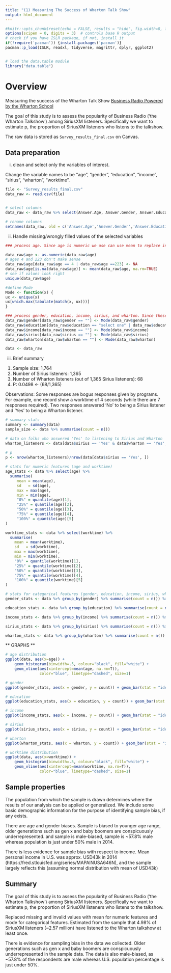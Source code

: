 ---
title: "(1) Measuring The Success of Wharton Talk Show" 
output: html_document
---


```{r setup, include=FALSE}
#knitr::opts_chunk$reset(echo = FALSE, results = "hide", fig.width=8, fig.height=4)
options(scipen = 0, digits = 3)  # controls base R output
# check if you have ISLR package, if not, install it
if(!require('pacman')) {install.packages('pacman')}
pacman::p_load(ISLR, readxl, tidyverse, magrittr, dplyr, ggplot2)


# load the data.table module 
library("data.table") 
```


\pagebreak

# Overview

Measuring the success of the Wharton Talk Show [Business Radio Powered by the Wharton School](https://businessradio.wharton.upenn.edu/)  

The goal of this study is to assess the popularity of Business Radio ('the Wharton Talkshow') among SiriusXM listeners. Specifically we want to estimate p, the proportion of SiriusXM listeners who listens to the talkshow.

The raw data is stored as `Survey_results_final.csv` on Canvas.

## Data preparation

i. clean and select only the variables of interest. 

Change the variable names to be "age", "gender", "education", "income", "sirius", "wharton", "worktime".

```{r eval=F}
file <- "Survey_results_final.csv"
data_raw <- read.csv(file)


# select columns
data_raw <- data_raw %>% select(Answer.Age, Answer.Gender, Answer.Education, Answer.HouseHoldIncome, Answer.Sirius.Radio, Answer.Wharton.Radio, WorkTimeInSeconds)

# rename columns
setnames(data_raw, old = c('Answer.Age','Answer.Gender','Answer.Education','Answer.HouseHoldIncome', 'Answer.Sirius.Radio', 'Answer.Wharton.Radio', 'WorkTimeInSeconds'), new = c('age','gender','education', 'income', 'sirius', 'wharton', 'worktime'))

```

ii. Handle missing/wrongly filled values of the selected variables

```{r eval=F}

### process age. Since age is numeric we use can use mean to replace invalid/missing values.

data_raw$age <- as.numeric(data_raw$age)
# ages 4 and 223 don't make sense
data_raw$age[data_raw$age == 4 | data_raw$age ==223] <- NA
data_raw$age[is.na(data_raw$age)] <- mean(data_raw$age, na.rm=TRUE)
# see if values look right
unique(data_raw$age)

#define Mode
Mode <- function(x) {
ux <- unique(x)
ux[which.max(tabulate(match(x, ux)))]
}

### process gender, education, income, sirius, and wharton. Since these are categorical we use Mode to replace missing/invalid values.
data_raw$gender[data_raw$gender == ""] <- Mode(data_raw$gender)
data_raw$education[data_raw$education == "select one" | data_raw$education == "Other"] <- Mode(data_raw$education)
data_raw$income[data_raw$income == ""] <- Mode(data_raw$income)
data_raw$sirius[data_raw$sirius == ""] <- Mode(data_raw$sirius)
data_raw$wharton[data_raw$wharton == ""] <- Mode(data_raw$wharton)

data <- data_raw
```

iii. Brief summary 

1. Sample size: 1,764
2. Number of Sirius listeners: 1,365
3. Number of Wharton listeners (out of 1,365 Sirius listeners): 68
4. P: 0.0498 <- (68/1,365)

Observations: Some responses are bogus responses given by programs. For example, one record show a worktime of 4 seconds (while there are 7 responses required). Two responses answered 'No' to being a Sirius listener and 'Yes' to being a Wharton listener.


```{r eval=FALSE}
# summary stats
summary <- summary(data)
sample_size <- data %>% summarise(count = n())

# data on folks who answered 'Yes' to listening to Sirius and Wharton
wharton_listeners <- data[data$sirius == 'Yes' & data$wharton == 'Yes', ]

# p
p <- nrow(wharton_listeners)/nrow(data[data$sirius == 'Yes', ])
  
# stats for numeric features (age and worktime)
age_stats <- data %>% select(age) %>% 
  summarise(
     mean = mean(age),
     sd   = sd(age),
     max = max(age),
     min = min(age),
     "0%" = quantile(age)[1],
     "25%" = quantile(age)[2],
     "50%" = quantile(age)[3],
     "75%" = quantile(age)[4],
     "100%" = quantile(age)[5]
)

worktime_stats <- data %>% select(worktime) %>% 
  summarise(
    mean = mean(worktime),
    sd   = sd(worktime),
    max = max(worktime),
    min = min(worktime),
    "0%" = quantile(worktime)[1],
    "25%" = quantile(worktime)[2],
    "50%" = quantile(worktime)[3],
    "75%" = quantile(worktime)[4],
    "100%" = quantile(worktime)[5]
)

# stats for categorical features (gender, education, income, sirius, wharton)
gender_stats <- data %>% group_by(gender) %>% summarise(count = n()) %>% mutate(proportion = (count / sum(count)))

education_stats <- data %>% group_by(education) %>% summarise(count = n()) %>% mutate(proportion = (count / sum(count)))

income_stats <- data %>% group_by(income) %>% summarise(count = n()) %>% mutate(proportion = (count / sum(count)))

sirius_stats <- data %>% group_by(sirius) %>% summarise(count = n()) %>% mutate(proportion = (count / sum(count)))

wharton_stats <- data %>% group_by(wharton) %>% summarise(count = n()) %>% mutate(proportion = (count / sum(count)))
```

** GRAPHS **

``` {r}
# age distribution
ggplot(data, aes(x=age)) +
    geom_histogram(binwidth=.5, colour="black", fill="white") +
    geom_vline(aes(xintercept=mean(age, na.rm=T)),   
               color="blue", linetype="dashed", size=1)

# gender
ggplot(gender_stats, aes(x = gender, y = count)) + geom_bar(stat = "identity", width=.5, colour="blue", fill="blue")

# education
ggplot(education_stats, aes(x = education, y = count)) + geom_bar(stat = "identity", width=.5, colour="blue", fill="blue") + coord_flip()

# income
ggplot(income_stats, aes(x = income, y = count)) + geom_bar(stat = "identity", width=.5, colour="blue", fill="blue") + coord_flip()

# sirius
ggplot(sirius_stats, aes(x = sirius, y = count)) + geom_bar(stat = "identity", width=.5, colour="blue", fill="blue") + coord_flip()

# wharton
ggplot(wharton_stats, aes(x = wharton, y = count)) + geom_bar(stat = "identity", width=.5, colour="blue", fill="blue") + coord_flip()

# worktime distribution
ggplot(data, aes(x=worktime)) +
    geom_histogram(binwidth=.5, colour="black", fill="white") +
    geom_vline(aes(xintercept=mean(worktime, na.rm=T)),   
               color="blue", linetype="dashed", size=1)


```


## Sample properties


The population from which the sample is drawn determines where the results of our analysis can be applied or generalized. We include some basic demographic information for the purpose of identifying sample bias, if any exists.

There are age and gender biases. Sample is biased to younger age range, older generations such as gen x and baby boomers are conspicuously underrepresented. and sample is male-biased, sample is ~57.8% male whereas population is just under 50% male in 2014.

There is less evidence for sample bias with respect to income. Mean personal income in U.S. was approx. USD43k in 2014 (https://fred.stlouisfed.org/series/MAPAINUSA646N), and the sample largely reflects this (assuming normal distribution with mean of USD43k) 

## Summary

The goal of this study is to assess the popularity of Business Radio ('the Wharton Talkshow') among SiriusXM listeners. Specifically we want to estimate p, the proportion of SiriusXM listeners who listens to the talkshow.

Replaced missing and invalid values with mean for numeric features and mode for categorical features. Estimated from the sample that 4.98% of SiriusXM listeners (~2.57 million) have listened to the Wharton talkshow at least once.

There is evidence for sampling bias in the data we collected. Older generations such as gen x and baby boomers are conspicuously underrepresented in the sample data. The data is also male-biased, as ~57.8% of the respondents are male whereas U.S. population percentage is just under 50%.




